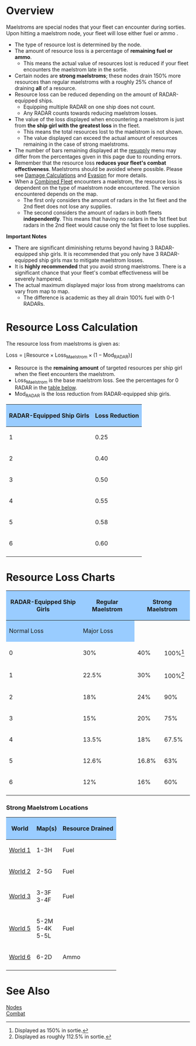 =Overview=

Maelstroms are special nodes that your fleet can encounter during sorties. Upon hitting a maelstrom node, your fleet will lose either fuel {{Fuel}} or ammo {{Ammo}}. 

* The type of resource lost is determined by the node. 
* The amount of resource loss is a percentage of '''remaining fuel or ammo'''.
** This means the actual value of resources lost is reduced if your fleet encounters the maelstrom late in the sortie.
* Certain nodes are '''strong maelstroms'''; these nodes drain 150% more resources than regular maelstroms with a roughly 25% chance of draining '''all''' of a resource.
* Resource loss can be reduced depending on the amount of RADAR-equipped ships.
** Equipping multiple RADAR on one ship does not count.
** Any RADAR counts towards reducing maelstrom losses.
* The value of the loss displayed when encountering a maelstrom is just from '''the ship girl with the greatest loss''' in the fleet.
** This means the total resources lost to the maelstrom is not shown.
** The value displayed can exceed the actual amount of resources remaining in the case of strong maelstroms.
* The number of bars remaining displayed at the [[Supply_(Mechanic)|resupply]] menu may differ from the percentages given in this page due to rounding errors.
* Remember that the resource loss '''reduces your fleet's combat effectiveness'''. Maelstroms should be avoided where possible. Please see [[Damage_Calculations#Ammunition_Modifier|Damage Calculations]] and [[Accuracy,_Evasion_and_Criticals#Evasion_Formulas|Evasion]] for more details.
* When a [[Combined Fleet]] encounters a maelstrom, the resource loss is dependent on the type of maelstrom node encountered. The version encountered depends on the map.
** The first only considers the amount of radars in the 1st fleet and the 2nd fleet does not lose any supplies.
** The second considers the amount of radars in both fleets '''independently'''. This means that having no radars in the 1st fleet but radars in the 2nd fleet would cause only the 1st fleet to lose supplies.

'''Important Notes'''
* There are significant diminishing returns beyond having 3 RADAR-equipped ship girls. It is recommended that you only have 3 RADAR-equipped ship girls max to mitigate maelstrom losses.
* It is '''highly recommended''' that you avoid strong maelstroms. There is a significant chance that your fleet's combat effectiveness will be severely hampered.
* The actual maximum displayed major loss from strong maelstroms can vary from map to map.
** The difference is academic as they all drain 100% fuel with 0-1 RADARs.

=Resource Loss Calculation=

The resource loss from maelstroms is given as:

<math>\text{Loss} = \lfloor \text{Resource} \times \text{Loss}_\text{Maelstrom} \times \left( 1-\text{Mod}_\text{RADAR} \right) \rfloor</math>

* <math>\text{Resource}</math> is the '''remaining amount''' of targeted resources per ship girl when the fleet encounters the maelstrom.
* <math>\text{Loss}_\text{Maelstrom}</math> is the base maelstrom loss. See the percentages for 0 RADAR in the [[#Resource Loss Charts|table below]].
* <math>\text{Mod}_\text{RADAR}</math> is the loss reduction from RADAR-equipped ship girls.

{| class="wikitable" style="text-align:center;"
!style=" background-color:#99CCFF;"| RADAR-Equipped Ship Girls
!style=" background-color:#99CCFF;"| Loss Reduction
|-
| 1
| 0.25
|-
| 2
| 0.40
|-
| 3
| 0.50
|-
| 4
| 0.55
|- 
| 5
| 0.58
|-
| 6
| 0.60
|-
|}

=Resource Loss Charts=

{| class="wikitable" style="text-align:center;"
!style=" background-color:#99CCFF;" rowspan="2"| RADAR-Equipped Ship Girls
!style=" background-color:#99CCFF;" rowspan="2"| Regular Maelstrom
!style=" background-color:#99CCFF;" colspan="2"| Strong Maelstrom
!style=" background-color:#99CCFF;" rowspan="2"| Notes
|-
!style=" background-color:#99CCFF;"| Normal Loss
!style=" background-color:#99CCFF;"| Major Loss
|-
| 0
| 30%
| 40%
| 100%<ref>Displayed as 150% in sortie.</ref>
| 
|-
| 1
| 22.5%
| 30%
| 100%<ref>Displayed as roughly 112.5% in sortie.</ref>
| 
|-
| 2
| 18%
| 24%
| 90%
| 
|-
| 3
| 15%
| 20%
| 75%
| 
|-
| 4
| 13.5%
| 18%
| 67.5%
| 
|-
| 5
| 12.6%
| 16.8%
| 63%
| 
|-
| 6
| 12%
| 16%
| 60%
| 
|-
|}<references/>
{{Clear}}

===Strong Maelstrom Locations===

{| class="wikitable" style="text-align:center;"
!style=" background-color:#99CCFF;"| World
!style=" background-color:#99CCFF;"| Map(s)
!style=" background-color:#99CCFF;"| Resource Drained
|-
| [[World 1]]
| 1-3H
| Fuel
|-
| [[World 2]]
| 2-5G
| Fuel
|-
| [[World 3]]
| 3-3F<br>3-4F
| Fuel
|-
| [[World 5]]
| 5-2M<br>5-4K<br>5-5L
| Fuel
|-
| [[World 6]]
| 6-2D
| Ammo
|-
|}

=See Also=
[[Nodes]]<br>
[[Combat]]<br>
{{Mechanics}}